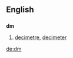 ==English==
==={{abbreviation}}===
'''dm'''
{{wikipediapar|Dm}}
# [[decimetre]], [[decimeter]]

[[de:dm]]